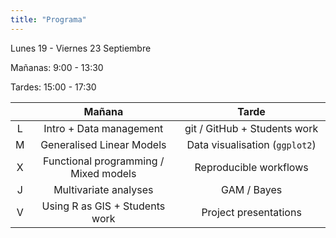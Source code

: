 ```yaml
---
title: "Programa"
---
```


Lunes 19 - Viernes 23 Septiembre 

Mañanas: 9:00 - 13:30

Tardes: 15:00 - 17:30

|     |                Mañana                  |         Tarde                          |
|:---:|:--------------------------------------:|:--------------------------------------:|
|  L  | Intro + Data management                | git / GitHub + Students work           |
|  M  | Generalised Linear Models              | Data visualisation (`ggplot2`)         |
|  X  | Functional programming / Mixed models  | Reproducible workflows                 |
|  J  | Multivariate analyses                  | GAM / Bayes                            |
|  V  | Using R as GIS + Students work         | Project presentations                  |


